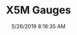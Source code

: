 ---
width: 2000
height: 1333
title: X5M Gauges
description: Gauges on an X5M
date: 5/26/2019 8:16:35 AM
cameraMake: Sony
cameraModel: ILCE-7M3
lens: FE 24-105mm F4 G OSS
settingsfStop: f/5
settingsISO: ISO 100
settingsShutter: 1/15
settingsFocalLength: 105 mm
---